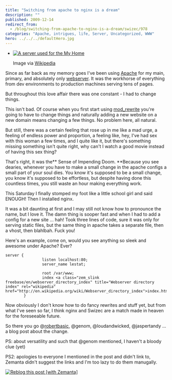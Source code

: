 ```yaml
---
title: "Switching from apache to nginx is a dream"
description: ""
published: 2009-12-14
redirect_from:
  - /blog/switching-from-apache-to-nginx-is-a-dream/swizec/978
categories: "Apache, intrigues, life, Server, Uncategorized, WWW"
hero: ../../../defaultHero.jpg
---
```


- [![A server used for the My Home](https://swizec.com/blog/wp-content/uploads/2009/12/300px-My_Opera_Server.jpg "A server used for the My Home")](http://commons.wikipedia.org/wiki/Image:My_Opera_Server.jpg)

  Image via [Wikipedia](http://commons.wikipedia.org/wiki/Image:My_Opera_Server.jpg)

Since as far back as my memory goes I've been using [Apache](http://en.wikipedia.org/wiki/Apache_HTTP_Server "Apache HTTP Server") for my main, primary, and absolutely only [webserver](http://en.wikipedia.org/wiki/Web_server "Web server"). It was the workhorse of everything from dev environments to production machines serving tens of pages.

But throughout this love affair there was one constant - I had to change things.

This isn't bad. Of course when you first start using [mod_rewrite](http://en.wikipedia.org/wiki/Rewrite_engine "Rewrite engine") you're going to have to change things and naturally adding a new website on a new domain means changing a few things. No problem here, all natural.

But still, there was a certain feeling that rose up in me like a mad urge, a feeling of endless power and proportion, a feeling like, hey, I've had sex with this woman a few times, and I quite like it, but there's something missing something isn't quite right, why can't I watch a good movie instead of having this sex thing?

That's right, it was the** Sense of Impending Doom. **Because you see dearies, whenever you have to make a small change in the apache configs a small part of your soul dies. You know it's supposed to be a small change, you know it's supposed to be effortless, but despite having done this countless times, you still waste an hour making everything work.

This Saturday I finally stomped my foot like a little school girl and said ENOUGH! Then I installed nginx.

It was a bit daunting at first and I may still not know how to pronounce the name, but I love it. The damn thing is sooper fast and when I had to add a config for a new site ... hah! Took three lines of code, sure it was only for serving static files, but the same thing in apache takes a separate file, then a vhost, then blahlbah. Fuck you!

Here's an example, come on, would you see anything so sleek and awesome under Apache? Ever?

    server {
                    listen localhost:80;
                    server_name lestat;

                    root /var/www;
                    index <a class="zem_slink freebase/en/webserver_directory_index" title="Webserver directory index" rel="wikipedia" href="http://en.wikipedia.org/wiki/Webserver_directory_index">index.html</a>;
            }

Now obviously I don't know how to do fancy rewrites and stuff yet, but from what I've seen so far, I think nginx and Swizec are a match made in heaven for the foreseeable future.

So there you go @[robertbasic](http://twitter.com/robertbasic "Robert Basic"), @genom, @loudandwicked, @jaspertandy ... a blog post about the change.

PS: about versatility and such that @genom mentioned, I haven't a bloody clue (yet)

PS2: apologies to everyone I mentioned in the post and didn't link to, Zemanta didn't suggest the links and I'm too lazy to do them manugally.

[![Reblog this post [with Zemanta]](https://img.zemanta.com/reblog_e.png?x-id=03a978c3-1d04-49d7-a49a-ad4251933077)](http://reblog.zemanta.com/zemified/03a978c3-1d04-49d7-a49a-ad4251933077/ "Reblog this post [with Zemanta]")
